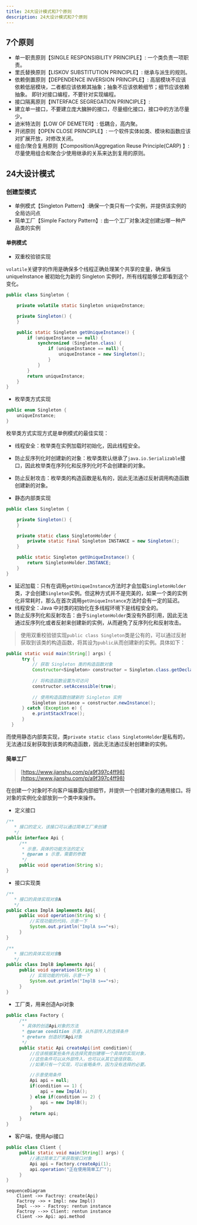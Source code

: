 ```yaml
---
title: 24大设计模式和7个原则
description: 24大设计模式和7个原则
---
```


## 7个原则

- 单一职责原则【SINGLE RESPONSIBILITY PRINCIPLE】: 一个类负责一项职责。
- 里氏替换原则【LISKOV SUBSTITUTION PRINCIPLE】: 继承与派生的规则。
- 依赖倒置原则【DEPENDENCE INVERSION PRINCIPLE】: 高层模块不应该依赖低层模块，二者都应该依赖其抽象；抽象不应该依赖细节；细节应该依赖抽象。
即针对接口编程，不要针对实现编程。
- 接口隔离原则【INTERFACE SEGREGATION PRINCIPLE】: 
- 建立单一接口，不要建立庞大臃肿的接口，尽量细化接口，接口中的方法尽量少。
- 迪米特法则【LOW OF DEMETER】: 低耦合，高内聚。
- 开闭原则【OPEN CLOSE PRINCIPLE】: 一个软件实体如类、模块和函数应该对扩展开放，对修改关闭。
- 组合/聚合复用原则【Composition/Aggregation Reuse Principle(CARP) 】: 尽量使用组合和聚合少使用继承的关系来达到复用的原则。

## 24大设计模式

### 创建型模式

- 单例模式【Singleton Pattern】:确保一个类只有一个实例，并提供该实例的全局访问点
- 简单工厂【Simple Factory Pattern】: 由一个工厂对象决定创建出哪一种产品类的实例

#### 单例模式

- 双重校验锁实现

`volatile`关键字的作用是确保多个线程正确处理某个共享的变量，确保当 uniqueInstance 被初始化为新的 Singleton 实例时，所有线程能够立即看到这个变化。

```java
public class Singleton {

    private volatile static Singleton uniqueInstance;

    private Singleton() {
    }

    public static Singleton getUniqueInstance() {
        if (uniqueInstance == null) {
            synchronized (Singleton.class) {
                if (uniqueInstance == null) {
                    uniqueInstance = new Singleton();
                }
            }
        }
        return uniqueInstance;
    }
}
```

- 枚举类方式实现

```java
public enum Singleton {
    uniqueInstance;
}
```

枚举类方式实现方式是单例模式的最佳实现：
  - 线程安全：枚举类在实例加载时初始化，因此线程安全。
  - 防止反序列化时创建新的对象：枚举类默认继承了`java.io.Serializable`接口，因此枚举类在序列化和反序列化时不会创建新的对象。
  - 防止反射攻击：枚举类的构造函数是私有的，因此无法通过反射调用构造函数创建新的对象。

- 静态内部类实现

```java
public class Singleton {

    private Singleton() {
    }

    private static class SingletonHolder {
        private static final Singleton INSTANCE = new Singleton();
    }

    public static Singleton getUniqueInstance() {
        return SingletonHolder.INSTANCE;
    }
}
```

- 延迟加载：只有在调用`getUniqueInstance`方法时才会加载`SingletonHolder`类，才会创建`Singleton`实例。但这种方式并不是完美的，如果一个类的实例化非常耗时，那么在首次调用`getUniqueInstance`方法时会有一定的延迟。
- 线程安全：Java 中对类的初始化在多线程环境下是线程安全的。
- 防止反序列化和反射攻击：由于`SingletonHolder`类没有外部引用，因此无法通过反序列化或者反射来创建新的实例，从而避免了反序列化和反射攻击。


> 使用双重校验锁实现`public class Singleton`类是公有的，可以通过反射获取到该类的构造函数，将其设为`public`从而创建新的实例。具体如下：
  
  ```java
  public static void main(String[] args) {
        try {
            // 获取 Singleton 类的构造函数对象
            Constructor<Singleton> constructor = Singleton.class.getDeclaredConstructor();
            
            // 将构造函数设置为可访问
            constructor.setAccessible(true);
            
            // 使用构造函数创建新的 Singleton 实例
            Singleton instance = constructor.newInstance();
        } catch (Exception e) {
            e.printStackTrace();
        }
    }
  ```

  而使用静态内部类实现，类`private static class SingletonHolder`是私有的，无法通过反射获取到该类的构造函数，因此无法通过反射创建新的实例。

#### 简单工厂

> [https://www.jianshu.com/p/a9f397c4ff98](https://www.jianshu.com/p/a9f397c4ff98)

在创建一个对象时不向客户端暴露内部细节，并提供一个创建对象的通用接口。将对象的实例化全部放到一个类中来操作。

- 定义接口

```java
/**
   * 接口的定义，该接口可以通过简单工厂来创建
   */  
public interface Api {  
     /**
      * 示意，具体的功能方法的定义
      * @param s 示意，需要的参数
      */  
     public void operation(String s);  
}  
```

- 接口实现类

```java
/**
   * 接口的具体实现对象A
   */  
public class ImplA implements Api{  
     public void operation(String s) {  
         //实现功能的代码，示意一下  
         System.out.println("ImplA s=="+s);  
     }  
}  

/**
   * 接口的具体实现对象B
   */  
public class ImplB implements Api{  
     public void operation(String s) {  
         // 实现功能的代码，示意一下  
         System.out.println("ImplB s=="+s);  
     }  
}  
```

- 工厂类，用来创造Api对象
```java
public class Factory {  
     /**
      * 具体的创造Api对象的方法
      * @param condition 示意，从外部传入的选择条件
      * @return 创造好的Api对象
      */  
     public static Api createApi(int condition){  
         //应该根据某些条件去选择究竟创建哪一个具体的实现对象，  
         //这些条件可以从外部传入，也可以从其它途径获取。  
         //如果只有一个实现，可以省略条件，因为没有选择的必要。  

         //示意使用条件  
         Api api = null;  
         if(condition == 1) {  
             api = new ImplA();  
         } else if(condition == 2) {  
             api = new ImplB();  
         }  
         return api;  
     }  
}  
```

- 客户端，使用Api接口
```java  
public class Client {  
     public static void main(String[] args) {  
         //通过简单工厂来获取接口对象  
         Api api = Factory.createApi(1);  
         api.operation("正在使用简单工厂");  
     }  
}  
```

```mermaid
sequenceDiagram
    Client ->> Factroy: create(Api)
    Factroy ->> + Impl: new Impl()
    Impl -->> - Factroy: rentun instance
    Factroy -->> Client: rentun instance
    Client ->> Api: api.method
```
